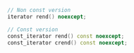 ```cpp
// Non const version
iterator rend() noexcept;

// Const version
const_iterator rend() const noexcept;
const_iterator crend() const noexcept;
```
